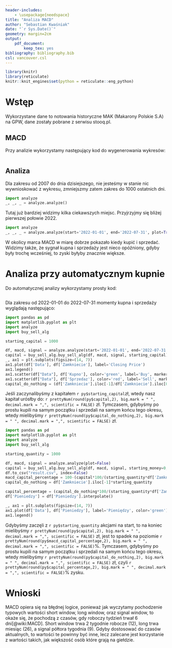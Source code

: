 ```yaml
---
header-includes:
    - \usepackage{needspace}
title: "Analiza MACD"
author: "Sebastian Kwaśniak"
date: "`r Sys.Date()`"
geometry: margin=2cm
output:
    pdf_document:
        keep_tex: yes
bibliography: bibliography.bib
csl: vancouver.csl
---
```


```r
library(knitr)
library(reticulate)
knitr::knit_engines$set(python = reticulate::eng_python)
```

# Wstęp

Wykorzystane dane to notowania historyczne MAK (Makarony Polskie S.A) na GPW,
dane zostały pobrane z serwisu stooq.pl.

## MACD

Przy analizie wykorzystamy następujący kod do wygenerowania wykresów:

```python
```

## Analiza

Dla zakresu od 2007 do dnia dzisiejszego, nie jesteśmy w stanie nic wywnioskować z wykresu,
zmniejszmy zatem zakres do 1000 ostatnich dni.

```python
import analyze
_, _, _ = analyze.analyze()
```

Tutaj już bardziej widzimy kilka ciekawszych miejsc. Przyjrzyjmy się bliżej pierwszej połowie 2022.

```python
import analyze
_, _, _ = analyze.analyze(start='2022-01-01', end='2022-07-31', plot=True)
```

W okolicy marca MACD w miarę dobrze pokazało kiedy kupić i sprzedać. 
Widzimy także, że sygnał kupna i sprzedaży jest nieco opóźniony, gdyby były trochę wcześniej,
to zyski byłyby znacznie większe.

# Analiza przy automatycznym kupnie
Do automatycznej analizy wykorzystamy prosty kod:

\needspace{30\baselineskip}
```python
```

Dla zakresu od 2022-01-01 do 2022-07-31 momenty kupna i sprzedaży wyglądają następująco:

```python
import pandas as pd
import matplotlib.pyplot as plt
import analyze
import buy_sell_alg

starting_capital = 1000

df, macd, signal = analyze.analyze(start='2022-01-01', end='2022-07-31', plot=False)
capital = buy_sell_alg.buy_sell_alg(df, macd, signal, starting_capital)
_, ax1 = plt.subplots(figsize=(14, 7))
ax1.plot(df['Data'], df['Zamkniecie'], label='Closing Price')
ax1.legend()
ax1.scatter(df["Data"], df['Kupno'], color='green', label='Buy', marker='^')
ax1.scatter(df["Data"], df['Sprzedaz'], color='red', label='Sell', marker='v')
capital_do_nothing = (df['Zamkniecie'].iloc[-1]/df['Zamkniecie'].iloc[0])*starting_capital
```

Jeśli zaczynalibyśmy z kapitałem `r py$starting_capital`zł, wtedy nasz kapitał urósłby do:
`r prettyNum(round(py$capital,2), big.mark = " ", decimal.mark = ",", scientific = FALSE)`
zł. Tymczasem, gdybyśmy po prostu kupili na samym początku i sprzedali na samym końcu tego okresu,
wtedy mielibyśmy
`r prettyNum(round(py$capital_do_nothing,2), big.mark = " ", decimal.mark = ",", scientific = FALSE)`
zł.

```python
import pandas as pd
import matplotlib.pyplot as plt
import analyze
import buy_sell_alg

starting_quantity = 1000

df, macd, signal = analyze.analyze(plot=False)
capital = buy_sell_alg.buy_sell_alg(df, macd, signal, starting_money=0, starting_quantity=starting_quantity)
df.to_csv("result.csv", index=False)
macd_capital_percentage = 100-(capital*100/(starting_quantity*df['Zamkniecie'][0]))
capital_do_nothing = df['Zamkniecie'].iloc[-1]*starting_quantity

capital_percentage = (capital_do_nothing*100/(starting_quantity*df['Zamkniecie'][0]))-100
df['Pieniedzy'] = df['Pieniedzy'].interpolate()

_, ax1 = plt.subplots(figsize=(14, 7))
ax1.plot(df['Data'], df['Pieniedzy'], label='Pieniędzy', color='green')
ax1.legend()

```

Gdybyśmy zaczęli z `r py$starting_quantity` akcjami na start, to na koniec mielibyśmy
`r prettyNum(round(py$capital,2), big.mark = " ", decimal.mark = ",", scientific = FALSE)`
zł, jest to spadek na poziomie
`r prettyNum(round(py$macd_capital_percentage,2), big.mark = " ", decimal.mark = ",", scientific = FALSE)`%.
Tymczasem, gdybyśmy po prostu kupili na samym początku i sprzedali na samym końcu tego okresu,
wtedy mielibyśmy
`r prettyNum(round(py$capital_do_nothing,2), big.mark = " ", decimal.mark = ",", scientific = FALSE)`
zł, czyli
`r prettyNum(round(py$capital_percentage,2), big.mark = " ", decimal.mark = ",", scientific = FALSE)`% zysku.


# Wnioski

MACD opiera się na błędnej logice, ponieważ jak wyczytamy pochodzenie typowych wartości
short window, long window, oraz signal window, to okaże się, że pochodzą 
z czasów, gdy roboczy tydzień trwał 6 dni[@wiki:MACD]. 
Short window trwa 2 tygodnie robocze (12), long trwa miesiąc (26), a signal półtora tygodnia (9).
Gdyby dostosować do czasów aktualnych, to wartości te powinny być inne, lecz
zalecane jest korzystanie z wartości takich, jak większość osób które grają na giełdzie.

<!--
As the working week used to be 6-days, the period settings of (12, 26, 9) represent 2 weeks, 1 month and one and a half week.
Now when the trading weeks have only 5 days, possibilities of changing the period settings cannot be overruled.
However, it is always better to stick to the period settings which are used by the majority of traders as the
buying and selling decisions based on the standard settings further push the prices in that direction.
    -->
